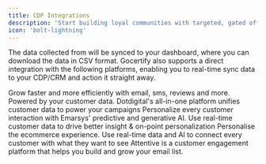 ```yaml
---
title: CDP Integrations
description: 'Start building loyal communities with targeted, gated offers.'
icon: 'bolt-lightning'
---
```


The data collected from  will be synced to your dashboard, where you can download the data in CSV format.
Gocertify also supports a direct integration with the following platforms, enabling you to real-time sync data to your CDP/CRM and action it straight away.


<CardGroup cols={2}>
  <Card title="Klaviyo" href="/section/captureData/klaviyo" img="/images/klaviyoLogo.png">
    Grow faster and more efficiently with email, sms, reviews and more. Powered by your customer data.
  </Card>
  <Card title="Dot Digital" href="/section/captureData/dotdigital" img="/images/dotdigitalLogo.png">
    Dotdigital's all-in-one platform unifies customer data to power your campaigns
  </Card>
  <Card title="Emarsys" href="/section/captureData/emarsys" img="/images/emarsysLogo.png">
    Personalize every customer interaction with Emarsys' predictive and generative AI.
  </Card>
  <Card title="Ometria" href="/section/captureData/ometria" img="/images/ometriaLogo.png">
    Use real-time customer data to drive better insight & on-point personalization
  </Card>
  <Card title="Bloomreach" href="/section/captureData/bloomreach" img="/images/bloomreachLogo.png">
     Personalise the ecommerce experience. Use real-time data and AI to connect every customer with what they want to see
  </Card>
  <Card title="Attentive" href="/section/captureData/attentive" img="/images/attentive/logo.png">
     Attentive is a customer engagement platform that helps you build and grow your email list.
  </Card>
</CardGroup>
